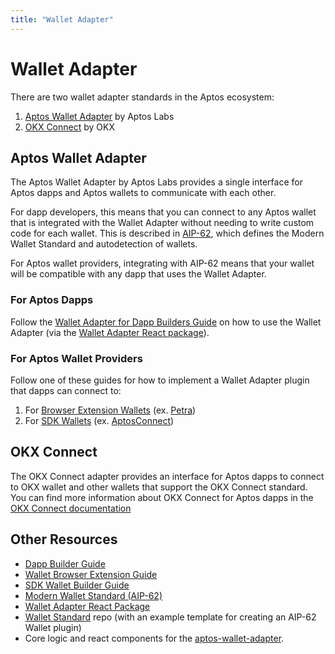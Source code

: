 ```yaml
---
title: "Wallet Adapter"
---
```


# Wallet Adapter

There are two wallet adapter standards in the Aptos ecosystem:

1. [Aptos Wallet Adapter](#aptos-wallet-adapter) by Aptos Labs
2. [OKX Connect](#okx-connect) by OKX

## Aptos Wallet Adapter

The Aptos Wallet Adapter by Aptos Labs provides a single interface for Aptos
dapps and Aptos wallets to communicate with each other.

For dapp developers, this means that you can connect to any Aptos wallet that is
integrated with the Wallet Adapter without needing to write custom code for each
wallet.  This is described in [AIP-62](https://github.com/aptos-foundation/AIPs/blob/main/aips/aip-62.md),
which defines the Modern Wallet Standard and autodetection of wallets.

For Aptos wallet providers, integrating with AIP-62 means that your wallet will
be compatible with any dapp that uses the Wallet Adapter.

### For Aptos Dapps

Follow the [Wallet Adapter for Dapp Builders Guide](./wallet-adapter/dapp.mdx) on how to use the
Wallet Adapter (via the [Wallet Adapter React package](https://github.com/aptos-labs/aptos-wallet-adapter/tree/main/packages/wallet-adapter-react)).

### For Aptos Wallet Providers

Follow one of these guides for how to implement a Wallet Adapter plugin that
dapps can connect to:

1. For [Browser Extension Wallets](./wallet-adapter/browser-extension-wallets.mdx) (ex. [Petra](https://chromewebstore.google.com/detail/petra-aptos-wallet/ejjladinnckdgjemekebdpeokbikhfci?hl=en))
2. For [SDK Wallets](./wallet-adapter/wallets.mdx) (ex. [AptosConnect](https://aptosconnect.app))

## OKX Connect

The OKX Connect adapter provides an interface for Aptos dapps to connect to OKX
wallet and other wallets that support the OKX Connect standard.  You can find
more information about OKX Connect for Aptos dapps in the [OKX Connect documentation](https://web3.okx.com/build/dev-docs/sdks/app-connect-aptos)


## Other Resources

- [Dapp Builder Guide](./wallet-adapter/dapp.mdx)
- [Wallet Browser Extension Guide](./wallet-adapter/browser-extension-wallets.mdx)
- [SDK Wallet Builder Guide](./wallet-adapter/wallets.mdx)
- [Modern Wallet Standard (AIP-62)](https://github.com/aptos-foundation/AIPs/blob/1bd0c41971701e54cf35da86c2877e58be61ee38/aips/aip-62.md)
- [Wallet Adapter React Package](https://github.com/aptos-labs/aptos-wallet-adapter/tree/main/packages/wallet-adapter-react)
- [Wallet Standard](https://github.com/aptos-labs/wallet-standard/tree/main) repo (with an example template for creating an AIP-62 Wallet plugin)
- Core logic and react components for the [aptos-wallet-adapter](https://github.com/aptos-labs/aptos-wallet-adapter).
